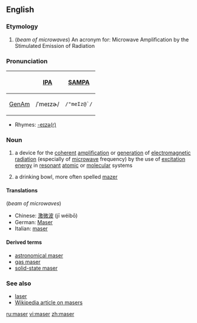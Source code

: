 ==English==

===Etymology===
# (''beam of microwaves'') An acronym for: Microwave Amplification by the Stimulated Emission of Radiation

===Pronunciation===
{| border=1 cellpadding=5
! !! [[w:IPA|IPA]] !! [[w:SAMPA|SAMPA]]
|-
! [[GenAm]]
| /ˈmeɪzɚ/ || <tt>/"meIz@`/</tt>
|}
*Rhymes: [[Rhymes:English:-eɪzə(r)|-eɪzə(r)]]

===Noun===
{{en-noun}}

#{{physics}} a device for the [[coherent]] [[amplification]] or [[generation]] of [[electromagnetic radiation]] (especially of [[microwave]] frequency) by the use of [[excitation energy]] in [[resonant]] [[atomic]] or [[molecular]] systems
# {{obsolete}} a drinking bowl, more often spelled [[mazer]]

====Translations====
(''beam of microwaves'')
{{top}}
*Chinese: [[激微波]] (jī wéibō)
*German: [[Maser]] {{m}}
*Italian: [[maser]] {{m}}
{{mid}}
{{bottom}}

====Derived terms====
*[[astronomical maser]]
*[[gas maser]]
*[[solid-state maser]]

===See also===
*[[laser]]
*[[w:Maser|Wikipedia article on masers]]

[[ru:maser]]
[[vi:maser]]
[[zh:maser]]
